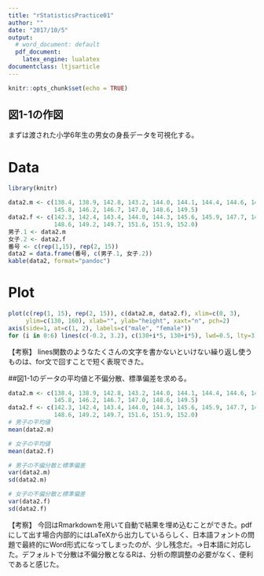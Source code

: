 ```yaml
---
title: "rStatisticsPractice01"
author: ""
date: "2017/10/5"
output:
  # word_document: default
  pdf_document: 
    latex_engine: lualatex 
documentclass: ltjsarticle 
---
```


```r
knitr::opts_chunk$set(echo = TRUE)
```

## 図1-1の作図

まずは渡された小学6年生の男女の身長データを可視化する。

# Data

```r
library(knitr)

data2.m <- c(138.4, 138.9, 142.8, 143.2, 144.0, 144.1, 144.4, 144.6, 144.8, 
             145.8, 146.2, 146.7, 147.0, 148.6, 149.5)
data2.f <- c(142.3, 142.4, 143.4, 144.0, 144.3, 145.6, 145.9, 147.7, 147.9, 
             148.6, 149.2, 149.7, 151.6, 151.9, 152.0)
男子.1 <- data2.m
女子.2 <- data2.f
番号 <- c(rep(1,15), rep(2, 15))
data2 = data.frame(番号, c(男子.1, 女子.2))
kable(data2, format="pandoc")
```

# Plot

```r
plot(c(rep(1, 15), rep(2, 15)), c(data2.m, data2.f), xlim=c(0, 3), 
     ylim=c(130, 160), xlab="", ylab="height", xaxt="n", pch=2)
axis(side=1, at=c(1, 2), labels=c("male", "female"))
for (i in 0:6) lines(c(-0.2, 3.2), c(130+i*5, 130+i*5), lwd=0.5, lty=3)
```

【考察】
lines関数のようなたくさんの文字を書かないといけない繰り返し使うものは、for文で回すことで短く表現できた。


##図1-1のデータの平均値と不偏分散、標準偏差を求める。
```r
data2.m <- c(138.4, 138.9, 142.8, 143.2, 144.0, 144.1, 144.4, 144.6, 144.8, 
             145.8, 146.2, 146.7, 147.0, 148.6, 149.5)
data2.f <- c(142.3, 142.4, 143.4, 144.0, 144.3, 145.6, 145.9, 147.7, 147.9, 
             148.6, 149.2, 149.7, 151.6, 151.9, 152.0)
# 男子の平均値
mean(data2.m)

# 女子の平均値
mean(data2.f)

# 男子の不偏分散と標準偏差
var(data2.m)
sd(data2.m)

# 女子の不偏分散と標準偏差
var(data2.f)
sd(data2.f)
```

【考察】
今回はRmarkdownを用いて自動で結果を埋め込むことができた。pdfにして出す場合内部的にはLaTeXから出力しているらしく、日本語フォントの問題で最終的にWord形式になってしまったのが、少し残念だ。→日本語に対応した。デフォルトで分散は不偏分散となるRは、分析の際調整の必要がなく、便利であると感じた。
